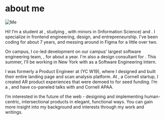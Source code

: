 
<Navbar active='/about' />

# about me

![Me](/photos/bay/IMG_0289.jpg)

Hi! I’m a student at <CustomLink href="https://www.cornell.edu/" text="Cornell University" />, studying <CustomLink href="https://www.cs.cornell.edu/" text="Computer Science" />, with minors in <CustomLink href="https://infosci.cornell.edu/node/946" text="UX" /> (Information Science) and <CustomLink href="/" text="East Asian Studies" />. I specialize in frontend engineering, design, and entrepreneurship. I've been coding for about 7 years, and messing around in Figma for a little over two.

On campus, I co-led development on our campus’ largest software engineering team, <CustomLink
    href='https://www.cornelldti.org/'
    text='Cornell DTI'
/>, for about a year. I'm also a design consultant for <CustomLink href='https://www.designconsultingcornell.com/' text='Design Consulting at Cornell' />. This summer, I'll be working in New York with <CustomLink href='https://bubble.io/' text='Bubble.io' /> as a Software Engineering Intern.

I was formerly a Product Engineer at <CustomLink
    href='https://www.instapathbio.com/'
    text='Instapath'
/> (YC W19), where I designed and built their entire landing page and scan analysis
platform. At <CustomLink href='https://yoomi.health/' text='Yoomi Health' />, a Cornell startup, I created
AR product experiences that were demoed to <CustomLink
    href='https://youtu.be/fa9-T6Fie4U?t=300'
    text='Mark Cuban'
/> for seed funding. I’m a <CustomLink
    href='https://neo.com/'
    text='Neo Scholar Finalist'
/>, and have co-paneled talks with <CustomLink
    href='https://bobatalks.com/'
    text='BobaTalks'
/> and Cornell APAA.

I’m interested in the future of the web - designing and implementing human-centric,
intersectional products in elegant, functional ways. You can gain more insight into
my background and interests through my work and writings.

